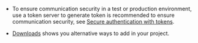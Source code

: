 
- To ensure communication security in a test or production environment, use a token server to generate token is
recommended to ensure communication security, see  [Secure authentication with tokens](../develop/authentication-workflow).

- [Downloads](../reference/downloads) shows you alternative ways to add <Vg k="MESS_SDK" /> in your project.

